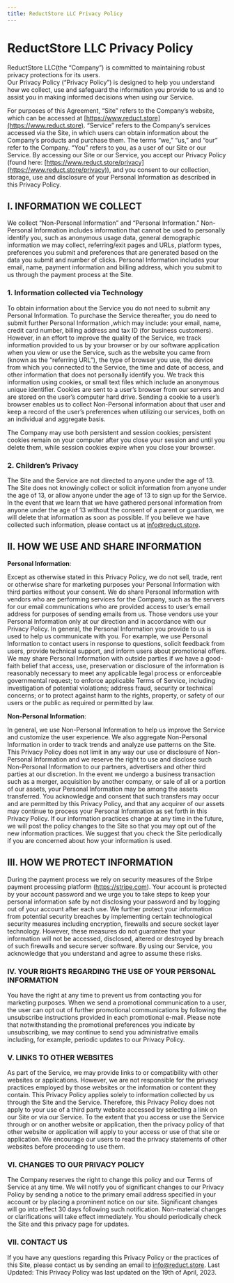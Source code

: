 ```yaml
---
title: ReductStore LLC Privacy Policy
---
```


# ReductStore LLC Privacy Policy

ReductStore LLC(the “Company”) is committed to maintaining robust privacy protections for its users.  
Our Privacy Policy (“Privacy Policy”) is designed to help you understand how we collect, use and safeguard the
information you provide to us and to assist you in making informed decisions when using our Service.

For purposes of this Agreement, “Site” refers to the Company’s website, which can be accessed
at [https://www.reduct.store](https://www.reduct.store).
“Service” refers to the Company’s services accessed via the Site, in which users can obtain information about the
Company’s products and purchase them.
The terms “we,” “us,” and “our” refer to the Company.
“You” refers to you, as a user of our Site or our Service.
By accessing our Site or our Service, you accept our Privacy Policy (found
here: [https://www.reduct.store/privacy](https://www.reduct.store/privacy)), and you consent to our collection, storage, use and disclosure of your
Personal Information as described in this Privacy Policy.

## I. INFORMATION WE COLLECT

We collect “Non-Personal Information” and “Personal Information.” Non-Personal Information includes information that
cannot be used to personally identify you, such as anonymous usage data, general demographic information we may collect,
referring/exit pages and URLs, platform types, preferences you submit and preferences that are generated based on the
data you submit and number of clicks. Personal Information includes your email, name, payment information and billing
address, which you submit to us through the payment process at the Site.

### 1. Information collected via Technology

To obtain information about the Service you do not need to submit any Personal Information. To purchase the Service
thereafter, you do need to submit further Personal
Information ,which may include: your email, name, credit card number, billing address and tax ID (for business customers).
However, in an effort to improve the quality of the Service, we track information provided to us by your browser or by
our software application when you view or use the Service, such as the website you came from (known as the “referring
URL”), the type of browser you use, the device from which you connected to the Service, the time and date of access, and
other information that does not personally identify you. We track this information using cookies, or small text files
which include an anonymous unique identifier. Cookies are sent to a user’s browser from our servers and are stored on
the user’s computer hard drive. Sending a cookie to a user’s browser enables us to collect Non-Personal information
about that user and keep a record of the user’s preferences when utilizing our services, both on an individual and
aggregate basis.

The Company may use both persistent and session cookies; persistent cookies remain on your computer after you close your
session and until you delete them, while session cookies expire when you close your browser.

### 2. Children’s Privacy

The Site and the Service are not directed to anyone under the age of 13. The Site does not knowingly collect or solicit
information from anyone under the age of 13, or allow anyone under the age of 13 to sign up for the Service. In the
event that we learn that we have gathered personal information from anyone under the age of 13 without the consent of a
parent or guardian, we will delete that information as soon as possible. If you believe we have collected such
information, please contact us at info@reduct.store.

## II. HOW WE USE AND SHARE INFORMATION

**Personal Information**:

Except as otherwise stated in this Privacy Policy, we do not sell, trade, rent or otherwise share for marketing purposes
your Personal Information with third parties without your consent. We do share Personal Information with vendors who are
performing services for the Company, such as the servers for our email communications who are provided access to user’s
email address for purposes of sending emails from us. Those vendors use your Personal Information only at our direction
and in accordance with our Privacy Policy.
In general, the Personal Information you provide to us is used to help us communicate with you. For example, we use
Personal Information to contact users in response to questions, solicit feedback from users, provide technical support,
and inform users about promotional offers.
We may share Personal Information with outside parties if we have a good-faith belief that access, use, preservation or
disclosure of the information is reasonably necessary to meet any applicable legal process or enforceable governmental
request; to enforce applicable Terms of Service, including investigation of potential violations; address fraud,
security or technical concerns; or to protect against harm to the rights, property, or safety of our users or the public
as required or permitted by law.

**Non-Personal Information**:

In general, we use Non-Personal Information to help us improve the Service and customize the user experience. We also
aggregate Non-Personal Information in order to track trends and analyze use patterns on the Site. This Privacy Policy
does not limit in any way our use or disclosure of Non-Personal Information and we reserve the right to use and disclose
such Non-Personal Information to our partners, advertisers and other third parties at our discretion.
In the event we undergo a business transaction such as a merger, acquisition by another company, or sale of all or a
portion of our assets, your Personal Information may be among the assets transferred. You acknowledge and consent that
such transfers may occur and are permitted by this Privacy Policy, and that any acquirer of our assets may continue to
process your Personal Information as set forth in this Privacy Policy. If our information practices change at any time
in the future, we will post the policy changes to the Site so that you may opt out of the new information practices. We
suggest that you check the Site periodically if you are concerned about how your information is used.

## III. HOW WE PROTECT INFORMATION

During the payment process we rely on security measures of the Stripe payment processing platform (https://stripe.com).
Your account is protected by your account password and we urge you to take steps to keep your personal information safe
by not disclosing your password and by logging out of your account after each use. We further protect your information
from potential security breaches by implementing certain technological security measures including encryption, firewalls
and secure socket layer technology. However, these measures do not guarantee that your information will not be accessed,
disclosed, altered or destroyed by breach of such firewalls and secure server software. By using our Service, you
acknowledge that you understand and agree to assume these risks.

### IV. YOUR RIGHTS REGARDING THE USE OF YOUR PERSONAL INFORMATION

You have the right at any time to prevent us from contacting you for marketing purposes. When we send a promotional
communication to a user, the user can opt out of further promotional communications by following the unsubscribe
instructions provided in each promotional e-mail. Please note that notwithstanding the promotional preferences you
indicate by unsubscribing, we may continue to send you administrative emails including, for example, periodic updates to
our Privacy Policy.

### V. LINKS TO OTHER WEBSITES

As part of the Service, we may provide links to or compatibility with other websites or applications. However, we are
not responsible for the privacy practices employed by those websites or the information or content they contain. This
Privacy Policy applies solely to information collected by us through the Site and the Service. Therefore, this Privacy
Policy does not apply to your use of a third party website accessed by selecting a link on our Site or via our Service.
To the extent that you access or use the Service through or on another website or application, then the privacy policy
of that other website or application will apply to your access or use of that site or application. We encourage our
users to read the privacy statements of other websites before proceeding to use them.

### VI. CHANGES TO OUR PRIVACY POLICY

The Company reserves the right to change this policy and our Terms of Service at any time. We will notify you of
significant changes to our Privacy Policy by sending a notice to the primary email address specified in your account or
by placing a prominent notice on our site. Significant changes will go into effect 30 days following such notification.
Non-material changes or clarifications will take effect immediately. You should periodically check the Site and this
privacy page for updates.

### VII. CONTACT US

If you have any questions regarding this Privacy Policy or the practices of this Site, please contact us by sending an
email to [info@reduct.store](mailto:info@reduct.store).
Last Updated: This Privacy Policy was last updated on the 19th of April, 2023.